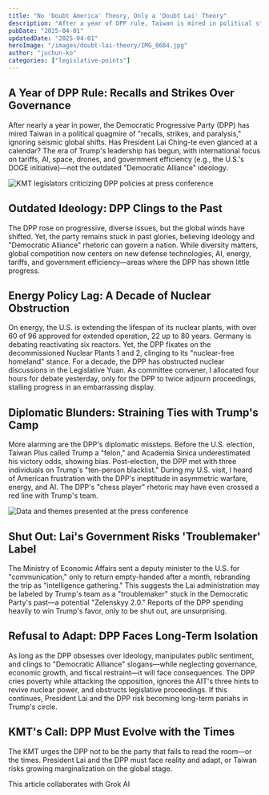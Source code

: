 ```yaml
---
title: "No 'Doubt America' Theory, Only a 'Doubt Lai' Theory"
description: "After a year of DPP rule, Taiwan is mired in political stagnation while ignoring shifting global dynamics. This article criticizes the Lai administration's failures in energy policy and diplomatic missteps."
pubDate: "2025-04-01"
updatedDate: "2025-04-01"
heroImage: "/images/doubt-lai-theory/IMG_8684.jpg"
author: "juchun-ko"
categories: ["legislative-points"]
---
```


## A Year of DPP Rule: Recalls and Strikes Over Governance

After nearly a year in power, the Democratic Progressive Party (DPP) has mired Taiwan in a political quagmire of "recalls, strikes, and paralysis," ignoring seismic global shifts. Has President Lai Ching-te even glanced at a calendar? The era of Trump's leadership has begun, with international focus on tariffs, AI, space, drones, and government efficiency (e.g., the U.S.'s DOGE initiative)—not the outdated "Democratic Alliance" ideology.

![KMT legislators criticizing DPP policies at press conference](/images/doubt-lai-theory/IMG_8680.jpeg)

## Outdated Ideology: DPP Clings to the Past

The DPP rose on progressive, diverse issues, but the global winds have shifted. Yet, the party remains stuck in past glories, believing ideology and "Democratic Alliance" rhetoric can govern a nation. While diversity matters, global competition now centers on new defense technologies, AI, energy, tariffs, and government efficiency—areas where the DPP has shown little progress.

## Energy Policy Lag: A Decade of Nuclear Obstruction

On energy, the U.S. is extending the lifespan of its nuclear plants, with over 60 of 96 approved for extended operation, 22 up to 80 years. Germany is debating reactivating six reactors. Yet, the DPP fixates on the decommissioned Nuclear Plants 1 and 2, clinging to its "nuclear-free homeland" stance. For a decade, the DPP has obstructed nuclear discussions in the Legislative Yuan. As committee convener, I allocated four hours for debate yesterday, only for the DPP to twice adjourn proceedings, stalling progress in an embarrassing display.

## Diplomatic Blunders: Straining Ties with Trump's Camp

More alarming are the DPP's diplomatic missteps. Before the U.S. election, Taiwan Plus called Trump a "felon," and Academia Sinica underestimated his victory odds, showing bias. Post-election, the DPP met with three individuals on Trump's "ten-person blacklist." During my U.S. visit, I heard of American frustration with the DPP's ineptitude in asymmetric warfare, energy, and AI. The DPP's "chess player" rhetoric may have even crossed a red line with Trump's team.

![Data and themes presented at the press conference](/images/doubt-lai-theory/IMG_8709.jpeg)

## Shut Out: Lai's Government Risks 'Troublemaker' Label

The Ministry of Economic Affairs sent a deputy minister to the U.S. for "communication," only to return empty-handed after a month, rebranding the trip as "intelligence gathering." This suggests the Lai administration may be labeled by Trump's team as a "troublemaker" stuck in the Democratic Party's past—a potential "Zelenskyy 2.0." Reports of the DPP spending heavily to win Trump's favor, only to be shut out, are unsurprising.

## Refusal to Adapt: DPP Faces Long-Term Isolation

As long as the DPP obsesses over ideology, manipulates public sentiment, and clings to "Democratic Alliance" slogans—while neglecting governance, economic growth, and fiscal restraint—it will face consequences. The DPP cries poverty while attacking the opposition, ignores the AIT's three hints to revive nuclear power, and obstructs legislative proceedings. If this continues, President Lai and the DPP risk becoming long-term pariahs in Trump's circle.

## KMT's Call: DPP Must Evolve with the Times

The KMT urges the DPP not to be the party that fails to read the room—or the times. President Lai and the DPP must face reality and adapt, or Taiwan risks growing marginalization on the global stage.

This article collaborates with Grok AI
